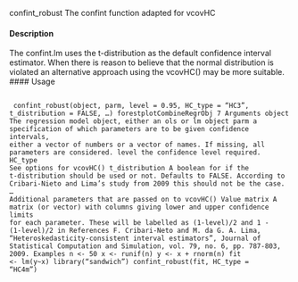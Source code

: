 confint_robust The confint function adapted for vcovHC

#### Description 

The confint.lm uses the t-distribution as the default confidence interval estimator. When there is
reason to believe that the normal distribution is violated an alternative approach using the vcovHC()
may be more suitable.
\n#### Usage\n<pre><code>\n
confint_robust(object, parm, level = 0.95, HC_type = "HC3",
t_distribution = FALSE, ...)
forestplotCombineRegrObj 7
Arguments
object The regression model object, either an ols or lm object
parm a specification of which parameters are to be given confidence intervals, either
a vector of numbers or a vector of names. If missing, all parameters are considered.
level the confidence level required.
HC_type See options for vcovHC()
t_distribution A boolean for if the t-distribution should be used or not. Defaults to FALSE.
According to Cribari-Nieto and Lima’s study from 2009 this should not be the
case.
... Additional parameters that are passed on to vcovHC()
Value
matrix A matrix (or vector) with columns giving lower and upper confidence limits for each parameter.
These will be labelled as (1-level)/2 and 1 - (1-level)/2 in
References
F. Cribari-Neto and M. da G. A. Lima, "Heteroskedasticity-consistent interval estimators", Journal
of Statistical Computation and Simulation, vol. 79, no. 6, pp. 787-803, 2009.
Examples
n <- 50
x <- runif(n)
y <- x + rnorm(n)
fit <- lm(y~x)
library("sandwich")
confint_robust(fit, HC_type = "HC4m")
